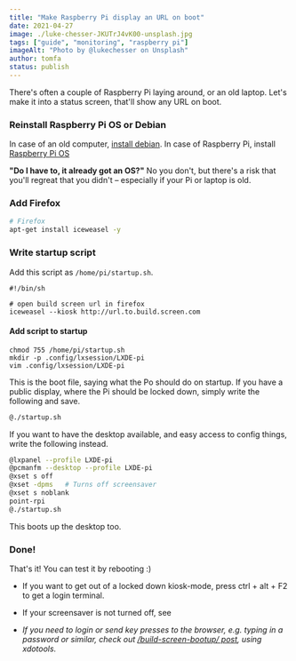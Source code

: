 ```yaml
---
title: "Make Raspberry Pi display an URL on boot"
date: 2021-04-27
image: ./luke-chesser-JKUTrJ4vK00-unsplash.jpg
tags: ["guide", "monitoring", "raspberry pi"]
imageAlt: "Photo by @lukechesser on Unsplash"
author: tomfa
status: publish
---
```


There's often a couple of Raspberry Pi laying around, or an old laptop. Let's make it into a status screen, that'll show any URL on boot.

### Reinstall Raspberry Pi OS or Debian

In case of an old computer, [install debian](https://www.google.com/search?q=how+to+install+debian). In case of Raspberry Pi, install [Raspberry Pi OS](https://www.raspberrypi.org/software/)

**"Do I have to, it already got an OS?"** No you don't, but there's a risk that you'll regreat that you didn't – especially if your Pi or laptop is old.

### Add Firefox

```bash
# Firefox
apt-get install iceweasel -y
```

### Write startup script

Add this script as `/home/pi/startup.sh`.

```
#!/bin/sh

# open build screen url in firefox
iceweasel --kiosk http://url.to.build.screen.com

```

#### Add script to startup

```
chmod 755 /home/pi/startup.sh
mkdir -p .config/lxsession/LXDE-pi
vim .config/lxsession/LXDE-pi
```

This is the boot file, saying what the Po should do on startup.
If you have a public display, where the Pi should be locked down, simply write the following and save.

```bash
@./startup.sh
```

If you want to have the desktop available, and easy access to config things, write the following instead.

```bash
@lxpanel --profile LXDE-pi
@pcmanfm --desktop --profile LXDE-pi
@xset s off
@xset -dpms   # Turns off screensaver
@xset s noblank
point-rpi
@./startup.sh
```

This boots up the desktop too.

### Done!

That's it! You can test it by rebooting :)

- If you want to get out of a locked down kiosk-mode, press ctrl + alt + F2 to get a login terminal.
- If your screensaver is not turned off, see

- _If you need to login or send key presses to the browser, e.g. typing in a password or similar,
check out [/build-screen-bootup/ post](/build-screen-bootup/), using xdotools._
